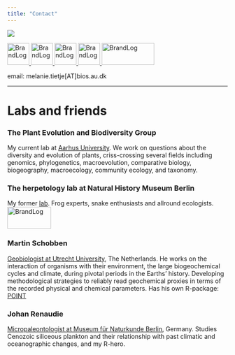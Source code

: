 ```yaml
---
title: "Contact"
---
```



<div style="width:250px; height=1700px">
![](portrait_smaller.jpg) 
</div>

<a href="https://github.com/Eryops1">
    <img id="logo" src="github.png" alt="BrandLog" height="50" width="50" />
</a>
<a href="https://www.researchgate.net/profile/Melanie_Tietje">
    <img id="logo" src="rg.jpeg" alt="BrandLog"  height="50" width="50" />
</a>
<a href="https://publons.com/author/1629562/melanie-tietje#profile">
    <img id="logo" src="publons.png" alt="BrandLog"  height="50" width="50" />
</a>
<a href="https://orcid.org/0000-0003-1157-2963">
    <img id="logo" src="orcid.jpeg" alt="BrandLog" width=50 />
</a>
<a href="https://pure.au.dk/portal/en/persons/melanie-tietje(6abaa223-a82b-4577-acce-f2ead58ba86b).html">
    <img id="logo" src="aulogo_uk_var1_blue.png" alt="BrandLog"  height="50" width="120" />
</a>




email: melanie.tietje[AT]bios.au.dk

-----

# Labs and friends

### The Plant Evolution and Biodiversity Group

My current lab at [Aarhus University](https://peb-group.net/). We work on questions about the diversity and evolution of plants, criss-crossing several fields including genomics, phylogenetics, macroevolution, comparative biology, biogeography, macroecology, community ecology, and taxonomy.

### The herpetology lab at Natural History Museum Berlin

My former [lab](https://www.researchgate.net/lab/Mark-Oliver-Roedel-Lab). Frog experts, snake enthusiasts and allround ecologists. <a href="https://www.naturkundemuseum.berlin/en/einblicke/mitarbeiter/melanie.tietje">
    <img id="logo" src="mfn.jpeg" alt="BrandLog"  height="50" width="100" />
</a>


### Martin Schobben

[Geobiologist at Utrecht University](https://martinschobben.github.io/webpage/index.html), The Netherlands. He works on the interaction of organisms with their environment, the large biogeochemical cycles and climate, during pivotal periods in the Earths’ history. Developing methodological strategies to reliably read geochemical proxies in terms of the recorded physical and chemical parameters. Has his own R-package: [POINT](https://martinschobben.github.io/point/)

<!-- ### Richard Hofmann -->

<!-- [Palaeontologist at Museum für Naturkunde Berlin](http://www.fossilrich.com/), Germany. He is interested in fundamental transformations (i.e. mass extinctions, recovery episodes, radiations, and ecological innovation). -->

### Johan Renaudie

[Micropaleontologist at Museum für Naturkunde Berlin](https://plannapus.github.io/), Germany. Studies Cenozoic siliceous plankton and their relationship with past climatic and oceanographic changes, and my R-hero.



<!-- # Comments  -->
<!-- Leave a comment on this page! -->
<!-- ```{r, echo=FALSE} -->
<!-- # this html includes disqus -->
<!-- #htmltools::includeHTML("_layouts/disqus.html") -->

<!-- # this includes the html comment box -->
<!-- htmltools::includeHTML("_layouts/post.html") -->

<!-- ``` -->